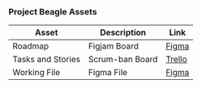 
<br />

### Project Beagle Assets

| Asset             | Description     | Link                                               |
| -------           | -------------   | -------------------------------------------------- |
| Roadmap           | Figjam Board    | [Figma](https://www.figma.com/files/project/108199077/Open-Sprints---Project-Beagle?fuid=1094041426804931731)    |
| Tasks and Stories | Scrum-ban Board | [Trello](https://www.linkedin.com/in/vuonganht/)   |
| Working File      | Figma File      | [Figma](https://www.figma.com/files/project/108199077/Open-Sprints---Project-Beagle?fuid=1094041426804931731)    |

<br />
